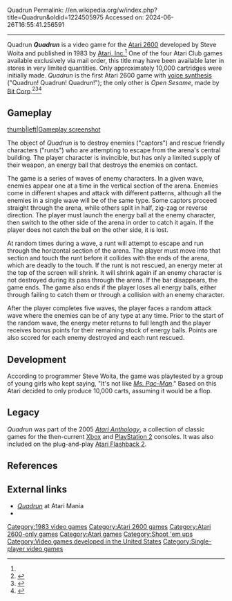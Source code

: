 Quadrun
Permalink: //en.wikipedia.org/w/index.php?title=Quadrun&oldid=1224505975
Accessed on: 2024-06-26T16:55:41.256591



------
Quadrun
{{Short description|1983 video game}}
{{More citations needed|date=September 2015}}
{{Infobox video game
| title = Quadrun
| image = Quadrun cover art.jpg
| caption = 
| developer = [[Atari, Inc.]]
| publisher = Atari, Inc.
| designer = Steve Woita<ref name="giantlist">{{cite web|title=The Giant List of Classic Game Programmers|url=https://dadgum.com/giantlist/|last1=Hague|first1=James}}</ref>
| engine = 
| released = [[1983 in video gaming|1983]]
| genre = [[Shoot 'em up]]
| modes = [[Single-player]]
| platforms = [[Atari 2600]]
}}
'''''Quadrun''''' is a video game for the [[Atari 2600]] developed by Steve Woita and published in 1983 by [[Atari, Inc.]]<ref name=giantlist/> One of the four Atari Club games available exclusively via mail order, this title may have been available later in stores in very limited quantities. Only approximately 10,000 cartridges were initially made. ''Quadrun'' is the first Atari 2600 game with [[Speech synthesis|voice synthesis]] ("Quadrun! Quadrun! Quadrun!"); the only other is ''Open Sesame'', made by [[Bit Corporation|Bit Corp]].<ref>{{cite web  | title=Quadrun | website = Atari Protos| url=http://www.atariprotos.com/2600/software/quadrun/quadrun.htm}}</ref><ref>{{cite web | title=Quadrun - Silver Label | url=http://www.atariage.com/software_page.html?SoftwareLabelID=381}}</ref><ref>{{cite web | first=Earl | last=Green | title=Quadrun | url=http://gamervision.com/games/quadrun-for-atari-video-computer-system}}</ref>

==Gameplay==
[[image:Quadrun.gif|thumb|left|Gameplay screenshot]]

The object of ''Quadrun'' is to destroy enemies ("captors") and rescue friendly characters ("runts") who are attempting to escape from the arena's central building. The player character is invincible, but has only a limited supply of their weapon, an energy ball that destroys the enemies on contact.

The game is a series of waves of enemy characters. In a given wave, enemies appear one at a time in the vertical section of the arena. Enemies come in different shapes and attack with different patterns, although all the enemies in a single wave will be of the same type. Some captors proceed straight through the arena, while others split in half, zig-zag or reverse direction. The player must launch the energy ball at the enemy character, then switch to the other side of the arena in order to catch it again. If the player does not catch the ball on the other side, it is lost.

At random times during a wave, a runt will attempt to escape and run through the horizontal section of the arena. The player must move into that section and touch the runt before it collides with the ends of the arena, which are deadly to the touch. If the runt is not rescued, an energy meter at the top of the screen will shrink. It will shrink again if an enemy character is not destroyed during its pass through the arena. If the bar disappears, the game ends. The game also ends if the player loses all energy balls, either through failing to catch them or through a collision with an enemy character.

After the player completes five waves, the player faces a random attack wave where the enemies can be of any type at any time. Prior to the start of the random wave, the energy meter returns to full length and the player receives bonus points for their remaining stock of energy balls. Points are also scored for each enemy destroyed and each runt rescued.

==Development==
According to programmer Steve Woita, the game was playtested by a group of young girls who kept saying, "It's not like ''[[Ms. Pac-Man]]''." Based on this Atari decided to only produce 10,000 carts, assuming it would be a flop.{{citation needed|date=November 2015}}

==Legacy==
''Quadrun'' was part of the 2005 ''[[Atari Anthology]]'', a collection of classic games for the then-current [[Xbox (console)|Xbox]] and [[PlayStation 2]] consoles. It was also included on the plug-and-play [[Atari Flashback 2]].

==References==
{{reflist}}

==External links==
*[http://www.atarimania.com/game-atari-2600-vcs-quadrun_s10412.html ''Quadrun''] at Atari Mania
*{{AtariAge software|id=381}}

[[Category:1983 video games]]
[[Category:Atari 2600 games]]
[[Category:Atari 2600-only games]]
[[Category:Atari games]]
[[Category:Shoot 'em ups]]
[[Category:Video games developed in the United States]]
[[Category:Single-player video games]]